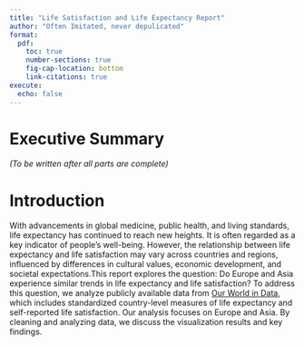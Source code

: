 ```yaml
---
title: "Life Satisfaction and Life Expectancy Report"
author: "Often Imitated, never depulicated"
format:
  pdf:
    toc: true
    number-sections: true
    fig-cap-location: bottom
    link-citations: true
execute:
  echo: false
---
```


# Executive Summary

*(To be written after all parts are complete)*

# Introduction

With advancements in global medicine, public health, and living standards, life expectancy has continued to reach new heights. It is often regarded as a key indicator of people’s well-being. However, the relationship between life expectancy and life satisfaction may vary across countries and regions, influenced by differences in cultural values, economic development, and societal expectations.This report explores the question: Do Europe and Asia experience similar trends in life expectancy and life satisfaction? To address this question, we analyze publicly available data from [Our World in Data](https://ourworldindata.org/grapher/life-satisfaction-vs-life-expectancy), which includes standardized country-level measures of life expectancy and self-reported life satisfaction. Our analysis focuses on Europe and Asia. By cleaning and analyzing data, we discuss the visualization results and key findings.
